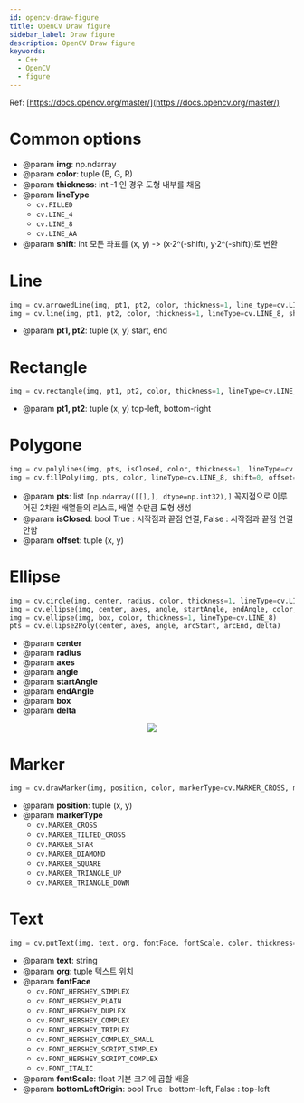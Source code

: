```yaml
---
id: opencv-draw-figure
title: OpenCV Draw figure
sidebar_label: Draw figure
description: OpenCV Draw figure
keywords:
  - C++
  - OpenCV
  - figure
---
```



Ref: [https://docs.opencv.org/master/](https://docs.opencv.org/master/)

# Common options

- @param **img**: np.ndarray
- @param **color**: tuple (B, G, R)
- @param **thickness**: int -1 인 경우 도형 내부를 채움
- @param **lineType**
  - `cv.FILLED`
  - `cv.LINE_4`
  - `cv.LINE_8`
  - `cv.LINE_AA`
- @param **shift**: int 모든 좌표를 (x, y) -> (x·2^(-shift), y·2^(-shift))로 변환

# Line

```python
img = cv.arrowedLine(img, pt1, pt2, color, thickness=1, line_type=cv.LINE_8, shift=0, tipLength=0.1)
img = cv.line(img, pt1, pt2, color, thickness=1, lineType=cv.LINE_8, shift=0)
```

- @param **pt1, pt2**: tuple (x, y) start, end

# Rectangle

```python
img = cv.rectangle(img, pt1, pt2, color, thickness=1, lineType=cv.LINE_8, shift=0)
```

- @param **pt1, pt2**: tuple (x, y) top-left, bottom-right

# Polygone

```python
img = cv.polylines(img, pts, isClosed, color, thickness=1, lineType=cv.LINE_8, shift=0)
img = cv.fillPoly(img, pts, color, lineType=cv.LINE_8, shift=0, offset=(0,0))
```

- @param **pts**: list `[np.ndarray([[],], dtype=np.int32),]` 꼭지점으로 이루어진 2차원 배열들의 리스트, 배열 수만큼 도형 생성
- @param **isClosed**: bool True : 시작점과 끝점 연결, False : 시작점과 끝점 연결 안함
- @param **offset**: tuple (x, y)

# Ellipse

```python
img = cv.circle(img, center, radius, color, thickness=1, lineType=cv.LINE_8, shift=0)
img = cv.ellipse(img, center, axes, angle, startAngle, endAngle, color, thickness=1, lineType=cv.LINE_8, shift=0)
img = cv.ellipse(img, box, color, thickness=1, lineType=cv.LINE_8)
pts = cv.ellipse2Poly(center, axes, angle, arcStart, arcEnd, delta)
```

- @param **center**
- @param **radius**
- @param **axes**
- @param **angle**
- @param **startAngle**
- @param **endAngle**
- @param **box**
- @param **delta**

<center>
  <img
    src={useBaseUrl("lang/python/libraries/opencv/opencv-draw-ellipse.png")}
  />
</center>

# Marker

```python
img = cv.drawMarker(img, position, color, markerType=cv.MARKER_CROSS, markerSize=20, thickness=1, line_type=cv.LINE_8)
```

- @param **position**: tuple (x, y)
- @param **markerType**
  - `cv.MARKER_CROSS`
  - `cv.MARKER_TILTED_CROSS`
  - `cv.MARKER_STAR`
  - `cv.MARKER_DIAMOND`
  - `cv.MARKER_SQUARE`
  - `cv.MARKER_TRIANGLE_UP`
  - `cv.MARKER_TRIANGLE_DOWN`

# Text

```python
img = cv.putText(img, text, org, fontFace, fontScale, color, thickness=1, lineType=cv.LINE_8, bottomLeftOrigin=False)
```

- @param **text**: string
- @param **org**: tuple 텍스트 위치
- @param **fontFace**
  - `cv.FONT_HERSHEY_SIMPLEX`
  - `cv.FONT_HERSHEY_PLAIN`
  - `cv.FONT_HERSHEY_DUPLEX`
  - `cv.FONT_HERSHEY_COMPLEX`
  - `cv.FONT_HERSHEY_TRIPLEX`
  - `cv.FONT_HERSHEY_COMPLEX_SMALL`
  - `cv.FONT_HERSHEY_SCRIPT_SIMPLEX`
  - `cv.FONT_HERSHEY_SCRIPT_COMPLEX`
  - `cv.FONT_ITALIC`
- @param **fontScale**: float 기본 크기에 곱할 배율
- @param **bottomLeftOrigin**: bool True : bottom-left, False : top-left

